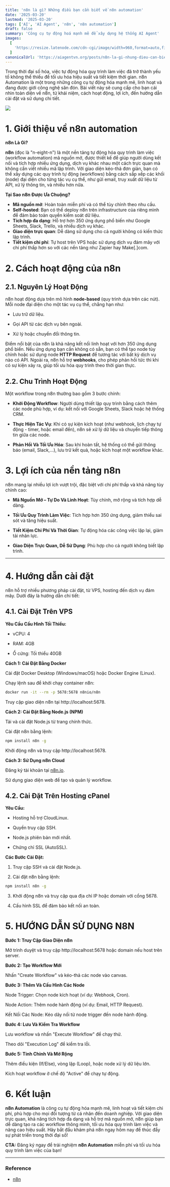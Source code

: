 ```yaml
---
title: 'n8n là gì? Những điều bạn cần biết về n8n automation'
date: '2025-03-20'
lastmod: '2025-03-20'
tags: ['AI', 'AI Agent', 'n8n', 'n8n automation']
draft: false
summary: 'Công cụ tự động hoá mạnh mẽ để xây dựng hệ thống AI Agent'
images:
  [
    'https://resize.latenode.com/cdn-cgi/image/width=960,format=auto,fit=scale-down/https://cdn.prod.website-files.com/62c40e4513da320b60f32941/67335c56ac7c634dba577971_new-social-latenode%20(1).png',
  ]
canonicalUrl: 'https://aiagentvn.org/posts/n8n-la-gi-nhung-dieu-can-biet-ve-n8n-automation'
---
```


Trong thời đại số hóa, việc tự động hóa quy trình làm việc đã trở thành yếu tố không thể thiếu để tối ưu hóa hiệu suất và tiết kiệm thời gian. n8n Automation là một trong những công cụ tự động hóa mạnh mẽ, linh hoạt và đang được giới công nghệ săn đón. Bài viết này sẽ cung cấp cho bạn cái nhìn toàn diện về n8n, từ khái niệm, cách hoạt động, lợi ích, đến hướng dẫn cài đặt và sử dụng chi tiết.

![](https://guide.aiagentvn.org/~gitbook/image?url=https%3A%2F%2F2039165396-files.gitbook.io%2F%7E%2Ffiles%2Fv0%2Fb%2Fgitbook-x-prod.appspot.com%2Fo%2Fspaces%252FPqLGPfBqcIJZHlgD7I0N%252Fuploads%252FniO1VJBdI7n8ojvTaOfW%252Fimage.png%3Falt%3Dmedia%26token%3Dde0678cb-d49f-4669-87d0-bcbd6bd59842&width=768&dpr=4&quality=100&sign=28b907cf&sv=2)

# 1. Giới thiệu về n8n automation

**n8n Là Gì?**

**n8n** (đọc là "n-eight-n") là một nền tảng tự động hóa quy trình làm việc (workflow automation) mã nguồn mở, được thiết kế để giúp người dùng kết nối và tích hợp nhiều ứng dụng, dịch vụ khác nhau một cách trực quan mà không cần viết nhiều mã lập trình. Với giao diện kéo-thả đơn giản, bạn có thể xây dựng các quy trình tự động (workflows) bằng cách sắp xếp các khối (node) đại diện cho từng tác vụ cụ thể, như gửi email, truy xuất dữ liệu từ API, xử lý thông tin, và nhiều hơn nữa.

**Tại Sao n8n Được Ưa Chuộng?**

- **Mã nguồn mở**: Hoàn toàn miễn phí và có thể tùy chỉnh theo nhu cầu.
- **Self-hosted**: Bạn có thể deploy n8n trên infrastructure của riêng mình để đảm bảo toàn quyền kiểm soát dữ liệu.
- **Tích hợp đa dạng**: Hỗ trợ hơn 350 ứng dụng phổ biến như Google Sheets, Slack, Trello, và nhiều dịch vụ khác.
- **Giao diện trực quan**: Dễ dàng sử dụng cho cả người không có kiến thức lập trình.
- **Tiết kiệm chi phí**: Tự host trên VPS hoặc sử dụng dịch vụ đám mây với chi phí thấp hơn so với các nền tảng như Zapier hay Make[.]com.

# 2. Cách hoạt động của n8n

## 2.1. Nguyên Lý Hoạt Động

n8n hoạt động dựa trên mô hình **node-based** (quy trình dựa trên các nút). Mỗi node đại diện cho một tác vụ cụ thể, chẳng hạn như:

- Lưu trữ dữ liệu.

- Gọi API từ các dịch vụ bên ngoài.

- Xử lý hoặc chuyển đổi thông tin.

Điểm nổi bật của n8n là khả năng kết nối linh hoạt với hơn 350 ứng dụng phổ biến. Nếu ứng dụng bạn cần không có sẵn, bạn có thể tạo node tùy chỉnh hoặc sử dụng node **HTTP Request** để tương tác với bất kỳ dịch vụ nào có API. Ngoài ra, n8n hỗ trợ **webhooks**, cho phép phản hồi tức thì khi có sự kiện xảy ra, giúp tối ưu hóa quy trình theo thời gian thực.

## 2.2. Chu Trình Hoạt Động

Một workflow trong n8n thường bao gồm 3 bước chính:

- **Khởi Động Workflow**: Người dùng thiết lập quy trình bằng cách thêm các node phù hợp, ví dụ: kết nối với Google Sheets, Slack hoặc hệ thống CRM.

- **Thực Hiện Tác Vụ**: Khi có sự kiện kích hoạt (như webhook, lịch chạy tự động - timer, hoặc email đến), n8n sẽ xử lý dữ liệu và chuyển tiếp thông tin giữa các node.

- **Phản Hồi Và Tối Ưu Hóa**: Sau khi hoàn tất, hệ thống có thể gửi thông báo (email, Slack,...), lưu trữ kết quả, hoặc kích hoạt một workflow khác.

# 3. Lợi ích của nền tảng n8n

n8n mang lại nhiều lợi ích vượt trội, đặc biệt với chi phí thấp và khả năng tùy chỉnh cao:

- **Mã Nguồn Mở – Tự Do Và Linh Hoạt**: Tùy chỉnh, mở rộng và tích hợp dễ dàng.

- **Tối Ưu Quy Trình Làm Việc**: Tích hợp hơn 350 ứng dụng, giảm thiểu sai sót và tăng hiệu suất.

- **Tiết Kiệm Chi Phí Và Thời Gian**: Tự động hóa các công việc lặp lại, giảm tải nhân lực.

- **Giao Diện Trực Quan, Dễ Sử Dụng**: Phù hợp cho cả người không biết lập trình.

---

# 4. Hướng dẫn cài đặt

n8n hỗ trợ nhiều phương pháp cài đặt, từ VPS, hosting đến dịch vụ đám mây. Dưới đây là hướng dẫn chi tiết:

## 4.1. Cài Đặt Trên VPS

**Yêu Cầu Cấu Hình Tối Thiểu:**

- vCPU: 4

- RAM: 4GB

- Ổ cứng: Tối thiểu 40GB

**Cách 1: Cài Đặt Bằng Docker**

Cài đặt Docker Desktop (Windows/macOS) hoặc Docker Engine (Linux).

Chạy lệnh sau để khởi chạy container n8n:

```bash
docker run -it --rm -p 5678:5678 n8nio/n8n
```

Truy cập giao diện n8n tại http://localhost:5678.

**Cách 2: Cài Đặt Bằng Node.js (NPM)**

Tải và cài đặt Node.js từ trang chính thức.

Cài đặt n8n bằng lệnh:

```bash
npm install n8n -g
```

Khởi động n8n và truy cập http://localhost:5678.

**Cách 3: Sử Dụng n8n Cloud**

Đăng ký tài khoản tại [n8n.io](https://n8n.io/).

Sử dụng giao diện web để tạo và quản lý workflow.

## 4.2. Cài Đặt Trên Hosting cPanel

**Yêu Cầu:**

- Hosting hỗ trợ CloudLinux.

- Quyền truy cập SSH.

- Node.js phiên bản mới nhất.

- Chứng chỉ SSL (AutoSSL).

**Các Bước Cài Đặt:**

1. Truy cập SSH và cài đặt Node.js.

2. Cài đặt n8n bằng lệnh:

```bash
npm install n8n -g
```

3. Khởi động n8n và truy cập qua địa chỉ IP hoặc domain với cổng 5678.

4. Cấu hình SSL để đảm bảo kết nối an toàn.

# 5. HƯỚNG DẪN SỬ DỤNG N8N

**Bước 1: Truy Cập Giao Diện n8n**

Mở trình duyệt và truy cập http://localhost:5678 hoặc domain nếu host trên server.

**Bước 2: Tạo Workflow Mới**

Nhấn "Create Workflow" và kéo-thả các node vào canvas.

**Bước 3: Thêm Và Cấu Hình Các Node**

Node Trigger: Chọn node kích hoạt (ví dụ: Webhook, Cron).

Node Action: Thêm node hành động (ví dụ: Email, HTTP Request).

Kết Nối Các Node: Kéo dây nối từ node trigger đến node hành động.

**Bước 4: Lưu Và Kiểm Tra Workflow**

Lưu workflow và nhấn "Execute Workflow" để chạy thử.

Theo dõi "Execution Log" để kiểm tra lỗi.

**Bước 5: Tinh Chỉnh Và Mở Rộng**

Thêm điều kiện (If/Else), vòng lặp (Loop), hoặc node xử lý dữ liệu lớn.

Kích hoạt workflow ở chế độ "Active" để chạy tự động.

# 6. Kết luận

**n8n Automation** là công cụ tự động hóa mạnh mẽ, linh hoạt và tiết kiệm chi phí, phù hợp cho mọi đối tượng từ cá nhân đến doanh nghiệp. Với giao diện trực quan, khả năng tích hợp đa dạng và hỗ trợ mã nguồn mở, n8n giúp bạn dễ dàng tạo ra các workflow thông minh, tối ưu hóa quy trình làm việc và nâng cao hiệu suất. Hãy bắt đầu khám phá n8n ngay hôm nay để thúc đẩy sự phát triển trong thời đại số!

**CTA:** Đăng ký ngay để trải nghiệm **n8n Automation** miễn phí và tối ưu hóa quy trình làm việc của bạn!

---

### Reference

- [n8n](https://n8n.io/)
